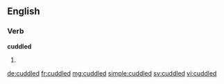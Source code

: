 ==English==

===Verb===
'''cuddled'''

# {{past of|cuddle}}

[[de:cuddled]]
[[fr:cuddled]]
[[mg:cuddled]]
[[simple:cuddled]]
[[sv:cuddled]]
[[vi:cuddled]]